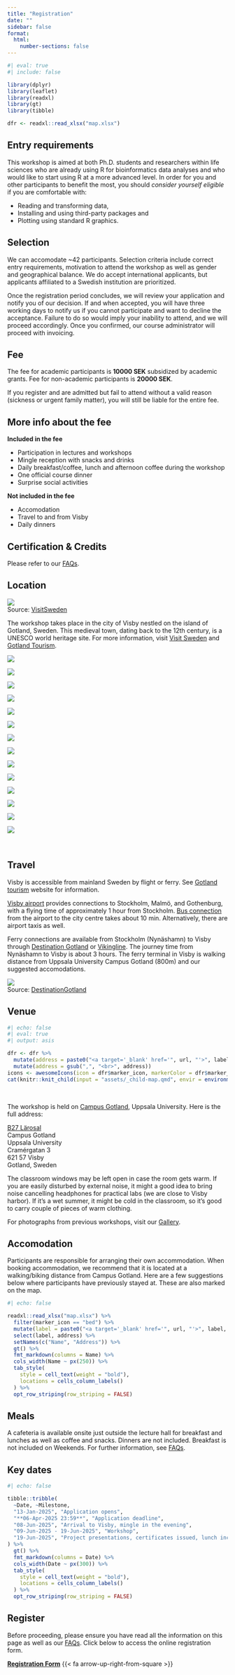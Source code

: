 ```yaml
---
title: "Registration"
date: ""
sidebar: false
format:
  html:
    number-sections: false
---
```


```r
#| eval: true
#| include: false

library(dplyr)
library(leaflet)
library(readxl)
library(gt)
library(tibble)

dfr <- readxl::read_xlsx("map.xlsx")
```

## Entry requirements

This workshop is aimed at both Ph.D. students and researchers within life sciences who are already using R for bioinformatics data analyses and who would like to start using R at a more advanced level. In order for you and other participants to benefit the most, you should *consider yourself eligible* if you are comfortable with:

- Reading and transforming data, 
- Installing and using third-party packages and 
- Plotting using standard R graphics.

## Selection

We can accomodate ~42 participants. Selection criteria include correct entry requirements, motivation to attend the workshop as well as gender and geographical balance. We do accept international applicants, but applicants affiliated to a Swedish institution are prioritized.

Once the registration period concludes, we will review your application and notify you of our decision. If and when accepted, you will have three working days to notify us if you cannot participate and want to decline the acceptance. Failure to do so would imply your inability to attend, and we will proceed accordingly. Once you confirmed, our course administrator will proceed with invoicing.

## Fee

The fee for academic participants is [**10000 SEK**]{.badge .badge-primary} subsidized by academic grants. Fee for non-academic participants is **20000 SEK**.

::: {.callout-warning}
If you register and are admitted but fail to attend without a valid reason (sickness or urgent family matter), you will still be liable for the entire fee.
:::

::: {.callout-note}

## More info about the fee

**Included in the fee**

- Participation in lectures and workshops
- Mingle reception with snacks and drinks
- Daily breakfast/coffee, lunch and afternoon coffee during the workshop
- One official course dinner
- Surprise social activities

**Not included in the fee**

- Accomodation
- Travel to and from Visby
- Daily dinners

:::

## Certification & Credits

Please refer to our [FAQs](home_faq.html).

## Location

![](assets/images/visby.webp)  
[Source: [VisitSweden](https://visitsweden.com/where-to-go/southern-sweden/gotland/visby/)]{.small}

The workshop takes place in the city of Visby nestled on the island of Gotland, Sweden. This medieval town, dating back to the 12th century, is a UNESCO world heritage site. For more information, visit [Visit Sweden](https://visitsweden.com/where-to-go/southern-sweden/gotland/visby/) and [Gotland Tourism](https://gotland.com/).

::: {.raukr-gallery-parent}
::: {.raukr-gallery-child}
![](assets/images/gotland/a.webp){group="gotland"}
:::
::: {.raukr-gallery-child}
![](assets/images/gotland/b.webp){group="gotland"}
:::
::: {.raukr-gallery-child}
![](assets/images/gotland/c.webp){group="gotland"}
:::
::: {.raukr-gallery-child}
![](assets/images/gotland/d.webp){group="gotland"}
:::
::: {.raukr-gallery-child}
![](assets/images/gotland/f.webp){group="gotland"}
:::
::: {.raukr-gallery-child}
![](assets/images/gotland/g.webp){group="gotland"}
:::
::: {.raukr-gallery-child}
![](assets/images/gotland/h.webp){group="gotland"}
:::
::: {.raukr-gallery-child}
![](assets/images/gotland/i.webp){group="gotland"}
:::
::: {.raukr-gallery-child}
![](assets/images/gotland/j.webp){group="gotland"}
:::
::: {.raukr-gallery-child}
![](assets/images/gotland/k.webp){group="gotland"}
:::
::: {.raukr-gallery-child}
![](assets/images/gotland/l.webp){group="gotland"}
:::
::: {.raukr-gallery-child}
![](assets/images/gotland/m.webp){group="gotland"}
:::
::: {.raukr-gallery-child}
![](assets/images/gotland/n.webp){group="gotland"}
:::
::: {.raukr-gallery-child}
![](assets/images/gotland/o.webp){group="gotland"}
:::
:::

<br>

## Travel

Visby is accessible from mainland Sweden by flight or ferry. See [Gotland tourism](https://gotland.com/resa-hit-runt/) website for information.

[Visby airport](https://www.swedavia.com/visby/) provides connections to Stockholm, Malmö, and Gothenburg, with a flying time of approximately 1 hour from Stockholm. [Bus connection](https://www.swedavia.com/visby/bus/) from the airport to the city centre takes about 10 min. Alternatively, there are airport taxis as well.

Ferry connections are available from Stockholm (Nynäshamn) to Visby through [Destination Gotland](https://www.destinationgotland.se/) or [Vikingline](https://www.vikingline.se). The journey time from Nynäshamn to Visby is about 3 hours. The ferry terminal in Visby is walking distance from Uppsala University Campus Gotland (800m) and our suggested accomodations.

![](assets/images/destination-gotland.webp)  
[Source: [DestinationGotland](https://www.destinationgotland.se/)]{.small}

## Venue

```r
#| echo: false
#| eval: true
#| output: asis

dfr <- dfr %>%
  mutate(address = paste0("<a target='_blank' href='", url, "'>", label, "</a>,", address)) %>%
  mutate(address = gsub(",", "<br>", address))
icons <- awesomeIcons(icon = dfr$marker_icon, markerColor = dfr$marker_colour, iconColor = "#FFFFFF", library = "fa")
cat(knitr::knit_child(input = "assets/_child-map.qmd", envir = environment(), quiet = TRUE))
```

<br>

The workshop is held on [Campus Gotland](http://www.campusgotland.uu.se/), Uppsala University. Here is the full address:

::: {.large}

[B27 Lärosal](https://link.mazemap.com/q9F307rf)  
Campus Gotland  
Uppsala University  
Cramérgatan 3  
621 57 Visby  
Gotland, Sweden  

:::

::: {.callout-note}
The classroom windows may be left open in case the room gets warm. If you are easily disturbed by external noise, it might a good idea to bring noise cancelling headphones for practical labs (we are close to Visby harbor). If it's a wet summer, it might be cold in the classroom, so it's good to carry couple of pieces of warm clothing.
:::

For photographs from previous workshops, visit our [Gallery](home_gallery.html).

## Accomodation

Participants are responsible for arranging their own accommodation. When booking accommodation, we recommend that it is located at a walking/biking distance from Campus Gotland. Here are a few suggestions below where participants have previously stayed at. These are also marked on the map.

::: {.grid}
::: {.g-col-10}

```r
#| echo: false

readxl::read_xlsx("map.xlsx") %>%
  filter(marker_icon == "bed") %>%
  mutate(label = paste0("<a target='_blank' href='", url, "'>", label, "</a>")) %>%
  select(label, address) %>%
  setNames(c("Name", "Address")) %>%
  gt() %>%
  fmt_markdown(columns = Name) %>%
  cols_width(Name ~ px(250)) %>%
  tab_style(
    style = cell_text(weight = "bold"),
    locations = cells_column_labels()
  ) %>%
  opt_row_striping(row_striping = FALSE)
```

:::
:::

## Meals

A cafeteria is available onsite just outside the lecture hall for breakfast and lunches as well as coffee and snacks. Dinners are not included. Breakfast is not included on Weekends. For further information, see [FAQs](home_faq.html).

## Key dates

::: {.grid}
::: {.g-col-10}

```r
#| echo: false

tibble::tribble(
  ~Date, ~Milestone,
  "13-Jan-2025", "Application opens",
  "**06-Apr-2025 23:59**", "Application deadline",
  "08-Jun-2025", "Arrival to Visby, mingle in the evening",
  "09-Jun-2025 - 19-Jun-2025", "Workshop",
  "19-Jun-2025", "Project presentations, certificates issued, lunch included",
) %>%
  gt() %>%
  fmt_markdown(columns = Date) %>%
  cols_width(Date ~ px(300)) %>%
  tab_style(
    style = cell_text(weight = "bold"),
    locations = cells_column_labels()
  ) %>%
  opt_row_striping(row_striping = FALSE)
```

:::
:::

## Register

Before proceeding, please ensure you have read all the information on this page as well as our [FAQs](home_faq.html). Click below to access the online registration form.

[[**Registration Form**](https://nbis.typeform.com/to/zZ87A6Tg) {{< fa arrow-up-right-from-square >}}]{.btn .btn-primary .large}
